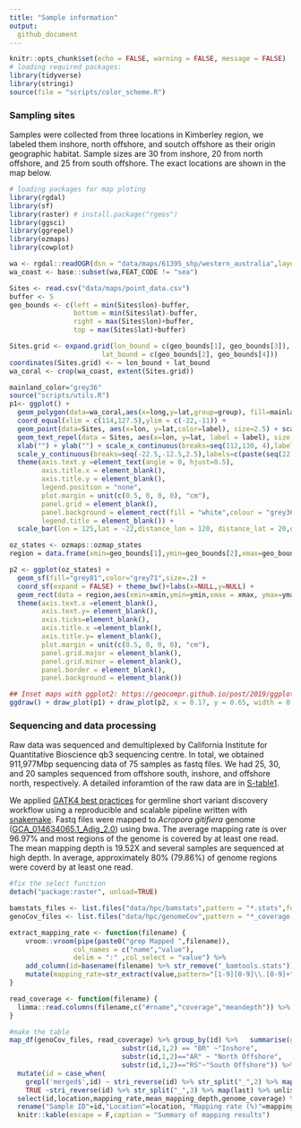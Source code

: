 ```yaml
---
title: "Sample information"
output: 
  github_document
---
```


```r
knitr::opts_chunk$set(echo = FALSE, warning = FALSE, message = FALSE)
# loading required packages:
library(tidyverse)
library(stringi)
source(file = "scripts/color_scheme.R")
```

### Sampling sites

Samples were collected from three locations in Kimberley region, we labeled them inshore, north offshore, and soutch offshore as their origin geographic habitat. Sample sizes are 30 from inshore, 20 from north offshore, and 25 from south offshore. The exact locations are shown in the map below.

```r
# loading packages for map ploting
library(rgdal)
library(sf)
library(raster) # install.package("rgeos")
library(ggsci)
library(ggrepel)
library(ozmaps)
library(cowplot)
```


```r
wa <- rgdal::readOGR(dsn = "data/maps/61395_shp/western_australia",layer = "cstwacd_r")
wa_coast <- base::subset(wa,FEAT_CODE != "sea")

Sites <- read.csv("data/maps/point_data.csv")
buffer <- 5
geo_bounds <- c(left = min(Sites$lon)-buffer, 
                bottom = min(Sites$lat)-buffer, 
                right = max(Sites$lon)+buffer, 
                top = max(Sites$lat)+buffer)

Sites.grid <- expand.grid(lon_bound = c(geo_bounds[1], geo_bounds[3]), 
                       lat_bound = c(geo_bounds[2], geo_bounds[4]))
coordinates(Sites.grid) <- ~ lon_bound + lat_bound
wa_coral <- crop(wa_coast, extent(Sites.grid))
```

```r
mainland_color="grey36"
source("scripts/utils.R")
p1<- ggplot() + 
  geom_polygon(data=wa_coral,aes(x=long,y=lat,group=group), fill=mainland_color)+
  coord_equal(xlim = c(114,127.5),ylim = c(-22,-11)) + 
  geom_point(data=Sites, aes(x=lon, y=lat,color=label), size=2.5) + scale_color_manual(values = my_color) +
  geom_text_repel(data = Sites, aes(x=lon, y=lat, label = label), size = 4,fontface="bold") +
  xlab("") + ylab("") + scale_x_continuous(breaks=seq(112,130, 4),labels = c(paste(seq(112,130,4),"°E",sep=""))) +
  scale_y_continuous(breaks=seq(-22.5,-12.5,2.5),labels=c(paste(seq(22.5,12.5, -2.5),"°S", sep=""))) + 
  theme(axis.text.y =element_text(angle = 0, hjust=0.5),
        axis.title.x = element_blank(),
        axis.title.y = element_blank(),
        legend.position = "none",
        plot.margin = unit(c(0.5, 0, 0, 0), "cm"),
        panel.grid = element_blank(),
        panel.background = element_rect(fill = "white",colour = "grey36", size = 1),
        legend.title = element_blank()) +
  scale_bar(lon = 125,lat = -22,distance_lon = 120, distance_lat = 20,distance_legend = 50,dist_unit = "km",orientation = FALSE )

oz_states <- ozmaps::ozmap_states
region = data.frame(xmin=geo_bounds[1],ymin=geo_bounds[2],xmax=geo_bounds[3],ymax=geo_bounds[4])

p2 <- ggplot(oz_states) + 
  geom_sf(fill="grey81",color="grey71",size=.2) + 
  coord_sf(expand = FALSE) + theme_bw()+labs(x=NULL,y=NULL) +
  geom_rect(data = region,aes(xmin=xmin,ymin=ymin,xmax = xmax, ymax=ymax-1),alpha=0.1, colour="black", size = 0.3, linetype=1, fill="yellow") +
  theme(axis.text.x =element_blank(),
        axis.text.y= element_blank(), 
        axis.ticks=element_blank(),
        axis.title.x =element_blank(),
        axis.title.y= element_blank(),
        plot.margin = unit(c(0.5, 0, 0, 0), "cm"),
        panel.grid.major = element_blank(),
        panel.grid.minor = element_blank(),
        panel.border = element_blank(),
        panel.background = element_blank())

## Inset maps with ggplot2: https://geocompr.github.io/post/2019/ggplot2-inset-maps/
ggdraw() + draw_plot(p1) + draw_plot(p2, x = 0.17, y = 0.65, width = 0.3, height = 0.3)

```

### Sequencing and data processing
Raw data was sequenced and demultiplexed by California Institute for Quantitative Bioscience qb3 sequencing centre. In total, we obtained 911,977Mbp sequencing data of 75 samples as fastq files. We had 25, 30, and 20 samples sequenced from offshore south, inshore, and offshore north, respectively. A detailed inforamtion of the raw data are in [S-table1](https://github.com/bakeronit/acropora_digitifera_wgs/blob/master/hpc/tables/S-table1.txt).

We applied [GATK4 best practices](https://gatk.broadinstitute.org/hc/en-us/sections/360007226651-Best-Practices-Workflows) for germline short variant discovery workflow using a reproducible and scalable pipeline written with [snakemake](https://github.com/bakeronit/snakemake-gatk4-non-model). Fastq files were mapped to *Acropora gitifiera* genome ([GCA_014634065.1_Adig_2.0](https://www.ncbi.nlm.nih.gov/assembly/GCA_014634065.1)) using bwa. The average mapping rate is over 96.97% and most regions of the genome is covered by at least one read. The mean mapping depth is 19.52X and several samples are sequenced at high depth. In average, approximately 80% (79.86%) of genome regions were coverd by at least one read.

```r
#fix the select function
detach("package:raster", unload=TRUE)

bamstats_files <- list.files("data/hpc/bamstats",pattern = "*.stats",full.names = TRUE) 
genoCov_files <- list.files("data/hpc/genomeCov",pattern = "*_coverage.txt",full.names = TRUE)

extract_mapping_rate <- function(filename) {
    vroom::vroom(pipe(paste0("grep Mapped ",filename)),
                col_names = c("name","value"),
                delim = ":" ,col_select = "value") %>% 
    add_column(id=basename(filename) %>% str_remove("_bamtools.stats")) %>% 
    mutate(mapping_rate=str_extract(value,pattern="[1-9][0-9]\\.[0-9]+") %>% as.numeric) %>% select("id","mapping_rate")
}

read_coverage <- function(filename) {
  limma::read.columns(filename,c("#rname","coverage","meandepth")) %>% add_column(id=basename(filename) %>% str_remove("_coverage.txt"))
}

#make the table
map_df(genoCov_files, read_coverage) %>% group_by(id) %>%   summarise(genome_coverage=mean(coverage), mean_mapping_depth=mean(meandepth)) %>% left_join(map_df(bamstats_files,extract_mapping_rate)) %>% mutate(location=case_when(substr(id,1,2) == "AI" ~"Inshore",
                            substr(id,1,2) == "BR" ~"Inshore", 
                            substr(id,1,2)=="AR" ~ "North Offshore",
                            substr(id,1,2)=="RS"~"South Offshore")) %>%  
  mutate(id = case_when(
    grepl('merged$',id) ~ stri_reverse(id) %>% str_split("_",2) %>% map(last) %>% unlist %>% stri_reverse,
    TRUE ~stri_reverse(id) %>% str_split("_",3) %>% map(last) %>% unlist %>% stri_reverse)) %>% 
  select(id,location,mapping_rate,mean_mapping_depth,genome_coverage) %>% 
  rename("Sample ID"=id,"Location"=location, "Mapping rate (%)"=mapping_rate,"Mean mapping depth (X)"=mean_mapping_depth, "Genome coverage (%)"=genome_coverage)  %>% 
  knitr::kable(escape = F,caption = "Summary of mapping results") 
```


